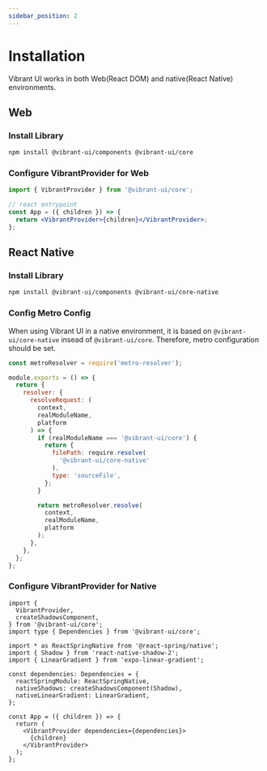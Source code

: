 ```yaml
---
sidebar_position: 2
---
```


# Installation

Vibrant UI works in both Web(React DOM) and native(React Native) environments.

## Web

### Install Library

```bash npm2yarn
npm install @vibrant-ui/components @vibrant-ui/core
```

### Configure VibrantProvider for Web

```jsx title="App.tsx"
import { VibrantProvider } from '@vibrant-ui/core';

// react entrypoint
const App = ({ children }) => {
  return <VibrantProvider>{children}</VibrantProvider>;
};
```

## React Native

### Install Library

```bash npm2yarn
npm install @vibrant-ui/components @vibrant-ui/core-native
```

### Config Metro Config

When using Vibrant UI in a native environment, it is based on `@vibrant-ui/core-native` insead of `@vibrant-ui/core`.
Therefore, metro configuration should be set.

```js title="metro.config.js"
const metroResolver = require('metro-resolver');

module.exports = () => {
  return {
    resolver: {
      resolveRequest: (
        context,
        realModuleName,
        platform
      ) => {
        if (realModuleName === '@vibrant-ui/core') {
          return {
            filePath: require.resolve(
              '@vibrant-ui/core-native'
            ),
            type: 'sourceFile',
          };
        }

        return metroResolver.resolve(
          context,
          realModuleName,
          platform
        );
      },
    },
  };
};
```

### Configure VibrantProvider for Native

```tsx title="App.tsx"
import {
  VibrantProvider,
  createShadowsComponent,
} from '@vibrant-ui/core';
import type { Dependencies } from '@vibrant-ui/core';

import * as ReactSpringNative from '@react-spring/native';
import { Shadow } from 'react-native-shadow-2';
import { LinearGradient } from 'expo-linear-gradient';

const dependencies: Dependencies = {
  reactSpringModule: ReactSpringNative,
  nativeShadows: createShadowsComponent(Shadow),
  nativeLinearGradient: LinearGradient,
};

const App = ({ children }) => {
  return (
    <VibrantProvider dependencies={dependencies}>
      {children}
    </VibrantProvider>
  );
};
```
